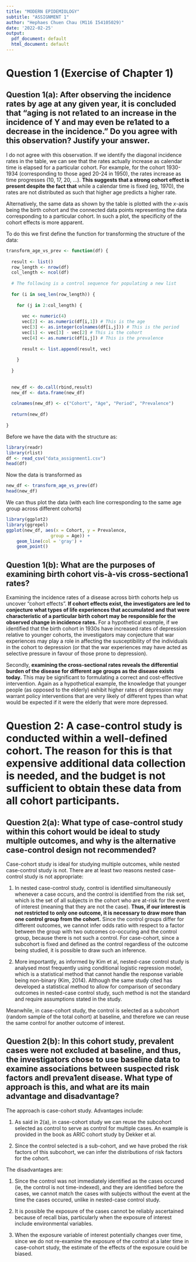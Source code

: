 ```yaml
---
title: "MODERN EPIDEMIOLOGY"
subtitle: "ASSIGNMENT 1"
author: "Hephaes Chuen Chau (M116 I54105029)"
date: '2022-02-25'
output:
  pdf_document: default
  html_document: default
---
```


# Question 1 (Exercise of Chapter 1)

## Question 1(a): After observing the incidence rates by age at any given year, it is concluded that "aging is not re1ated to an increase in the incidence of Y and may even be re1ated to a decrease in the incidence." Do you agree with this observation? Justify your answer.

I do not agree with this observation. If we identify the diagonal incidence rates in the table, we can see that the rates actually increase as calendar time is elapsed for a particular cohort. For example, for the cohort 1930-1934 (corresponding to those aged 20-24 in 1950), the rates increase as time progresses (10, 17, 20, ...). **This suggests that a strong cohort effect is present despite the fact that** while a calendar time is fixed (eg, 1970), the rates are not distributed as such that higher age predicts a higher rate.

Alternatively, the same data as shown by the table is plotted with the $x$-axis being the birth cohort and the connected data points representing the data corresponding to a particular cohort. In such a plot, the specificity of the cohort effects is more apparent.

To do this we first define the function for transforming the structure of the data:

```r
transform_age_vs_prev <- function(df) {
  
  result <- list()
  row_length <- nrow(df)
  col_length <- ncol(df)
  
  # The following is a control sequence for populating a new list 
  
  for (i in seq_len(row_length)) {
    
    for (j in 2:col_length) {
      
      vec <- numeric(4)
      vec[2] <- as.numeric(df[i,1]) # This is the age 
      vec[3] <- as.integer(colnames(df[i,j])) # This is the period
      vec[1] <- vec[3] - vec[2] # This is the cohort 
      vec[4] <- as.numeric(df[i,j]) # This is the prevalence 
      
      result <- list.append(result, vec)
      
    }
    
  }
  
  
  new_df <- do.call(rbind,result)
  new_df <- data.frame(new_df)
  
  colnames(new_df) <- c("Cohort", "Age", "Period", "Prevalence")
  
  return(new_df)
  
}
```

Before we have the data with the structure as:

```r

library(readr)
library(rlist)
df <- read_csv("data_assignment1.csv")
head(df)

```

Now the data is transformed as 

```r

new_df <- transform_age_vs_prev(df)
head(new_df)

```
We can thus plot the data (with each line corresponding to the same age group across different cohorts)

```r
library(ggplot2)
library(ggrepel)
ggplot(new_df, aes(x = Cohort, y = Prevalence,
                 group = Age)) + 
    geom_line(col = 'gray') + 
    geom_point()
```


## Question 1(b): What are the purposes of examining birth cohort vis-à-vis cross-sectiona1 rates?

Examining the incidence rates of a disease across birth cohorts help us uncover "cohort effects". **If cohort effects exist, the investigators are led to conjecture what types of life experiences that accumulated and that were characteristic of a particular birth cohort may be responsible for the observed change in incidence rates.** For a hypothetical example, if we identified that the birth cohort in 1930s have increased rates of depression relative to younger cohorts, the investigators may conjecture that war experiences may play a role in affecting the susceptibility of the individuals in the cohort to depression (or that the war experiences may have acted as selective pressure in favour of those prone to depression).

Secondly, **examining the cross-sectional rates reveals the differential burden of the disease for different age groups as the disease exists today.** This may be significant to formulating a correct and cost-effective intervention. Again as a hypothetical example, the knowledge that younger people (as opposed to the elderly) exhibit higher rates of depression may warrant policy interventions that are very likely of different types than what would be expected if it were the elderly that were more depressed.

# Question 2: A case-control study is conducted within a well-defined cohort. The reason for this is that expensive additional data collection is needed, and the budget is not sufficient to obtain these data from all cohort participants.

## Question 2(a): What type of case-control study within this cohort would be ideal to study multiple outcomes, and why is the alternative case-control design not recommended?

Case-cohort study is ideal for studying multiple outcomes, while nested case-control study is not. There are at least two reasons nested case-control study is not appropriate:

1.  In nested case-control study, control is identified simultaneously whenever a case occurs, and the control is identified from the risk set, which is the set of all subjects in the cohort who are at-risk for the event of interest (meaning that they are not the case). **Thus, if our interest is not restricted to only one outcome, it is necessary to draw more than one control group from the cohort.** Since the control groups differ for different outcomes, we cannot infer odds ratio with respect to a factor between the group with two outcomes co-occuring and the control group, because there is not such a control. For case-cohort, since a subcohort is fixed and defined as the control regardless of the outcome being studied, it is possible to draw such an inference. 

2.  More importantly, as informed by Kim et al, nested-case control study is analysed most frequently using conditional logistic regression model, which is a statistical method that cannot handle the response variable being non-binary (Kim, 2014). Although the same study cited has developed a statistical method to allow for comparison of secondary outcomes in nested-case control study, such method is not the standard and require assumptions stated in the study.

Meanwhile, in case-cohort study, the control is selected as a subcohort (random sample of the total cohort) at baseline, and therefore we can reuse the same control for another outcome of interest. 

## Question 2(b): In this cohort study, prevalent cases were not excluded at baseline, and thus, the investigators chose to use baseline data to examine associations between suspected risk factors andl preva1ent disease. What type of approach is this, and what are its main advantage and disadvantage?

The approach is case-cohort study. Advantages include:

1. As said in 2(a), in case-cohort study we can reuse the subcohort selected as control to serve as control for multiple cases. An example is provided in the book as ARIC cohort study by Dekker et al. 

2. Since the control selected is a sub-cohort, and we have probed the risk factors of this subcohort, we can infer the distributions of risk factors for the cohort. 

The disadvantages are:

1. Since the control was not immediately identified as the cases occured (ie, the control is not time-indexed), and they are identified before the cases,  we cannot match the cases with subjects without the event at the time the cases occured, unlike in nested-case control study. 

2. It is possible the exposure of the cases cannot be reliably ascertained because of recall bias, particularly when the exposure of interest include environmental variables. 

3. When the exposure variable of interest potentially changes over time, since we do not re-examine the exposure of the control at a later time in case-cohort study, the estimate of the effects of the exposure could be biased. 


